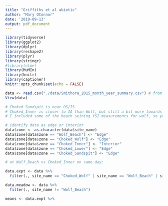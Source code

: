 ```yaml
---
title: "Griffiths et al abiotic"
author: "Mary OConnor"
date: '2019-09-13'
output: pdf_document
---
```


```r
library(tidyverse)
library(ggplot2)
library(dplyr)
library(reshape2)
library(plyr)
library(stringr)
#library(nlme)
library(MuMIn)
library(knitr)
library(captioner)
knitr::opts_chunk$set(echo = FALSE)
```

```r
data <- read.csv("./data/Smithora_2015_month_year_summary.csv") # from experiment
View(data)

# Choked_Sandspit is near OS/IS
# Choked_Inner is closer to IA than Wolf, but still a bit more towards the center of the bed
# I included some of the beach seining YSI measurements for wolf, so you have both CTD (Choked_Wolf) and seining YSI (Wolf_Beach) , and then Choked_Lower is really on the southwest edge of the bed near the lower islands

# identify data as edge or interior
data$zone <- as.character(data$site_name)
data$zone[data$zone == "Wolf_Beach"] <- "Edge"
data$zone[data$zone == "Choked_Wolf"] <- "Edge"
data$zone[data$zone == "Choked_Inner"] <- "Interior"
data$zone[data$zone == "Choked_Lower"] <- "Edge"
data$zone[data$zone == "Choked_Sandspit"] <- "Edge"

# at Wolf_Beach vs Choked_Inner on same day:

data.expt <- data %>%
  filter(., site_name == "Choked_Wolf" | site_name == "Wolf_Beach" | site_name == "Choked_Inner")

data.meadow <- data %>%
  filter(., site_name != "Wolf_Beach")

means <- data.expt %>%
  
```